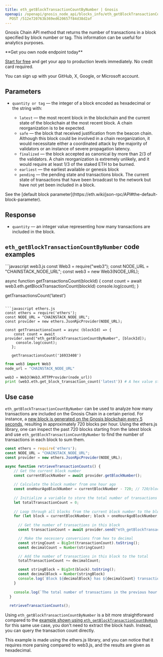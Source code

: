 ---
title: eth_getBlockTransactionCountByNumber | Gnosis
openapi: /openapi/gnosis_node_api/blocks_info/eth_getBlockTransactionCountByNumber.json
  POST /512e720763b369ed620657f84d38d2af
---

Gnosis Chain API method that returns the number of transactions in a block specified by block number or tag. This information can be useful for analytics purposes.

<Check>
**Get you own node endpoint today**

[Start for free](https://console.chainstack.com/) and get your app to production levels immediately. No credit card required.

You can sign up with your GitHub, X, Google, or Microsoft account.
</Check>


## Parameters

* `quantity or tag` — the integer of a block encoded as hexadecimal or the string with:

  + `latest` — the most recent block in the blockchain and the current state of the blockchain at the most recent block. A chain reorganization is to be expected.
  + `safe` — the block that received justification from the beacon chain. Although this block could be involved in a chain reorganization, it would necessitate either a coordinated attack by the majority of validators or an instance of severe propagation latency.
  + `finalized` — the block accepted as canonical by more than 2/3 of the validators. A chain reorganization is extremely unlikely, and it would require at least 1/3 of the staked ETH to be burned.
  + `earliest` — the earliest available or genesis block
  + `pending` — the pending state and transactions block. The current state of transactions that have been broadcast to the network but have not yet been included in a block.

<Note>
See the [default block parameter](https://eth.wiki/json-rpc/API#the-default-block-parameter).
</Note>


## Response

* `quantity` — an integer value representing how many transactions are included in the block.

## `eth_getBlockTransactionCountByNumber` code examples

<CodeGroup>
```javascript web3.js
const Web3 = require("web3");
const NODE_URL = "CHAINSTACK_NODE_URL";
const web3 = new Web3(NODE_URL);

async function getTransactionsCount(blockId) {
  const count = await web3.eth.getBlockTransactionCount(blockId)
  console.log(count);
}

getTransactionsCount('latest')
```

```javascript ethers.js
const ethers = require('ethers');
const NODE_URL = "CHAINSTACK_NODE_URL";
const provider = new ethers.JsonRpcProvider(NODE_URL);

const getTransactionsCount = async (blockId) => {
    const count = await provider.send("eth_getBlockTransactionCountByNumber", [blockId]);
     console.log(count);  
   };

   getTransactionsCount('16933408')
```

```python web3.py
from web3 import Web3  
node_url = "CHAINSTACK_NODE_URL" 

web3 = Web3(Web3.HTTPProvider(node_url)) 
print (web3.eth.get_block_transaction_count('latest')) # A hex value starting with "0x" is accepted as well.
```
</CodeGroup>


## Use case

`eth_getBlockTransactionCountByNumber` can be used to analyze how many transactions are included on the Gnosis Chain in a certain period. For instance, a [new block is generated on the Gnosis blockchain every 5 seconds](https://gnosisscan.io/chart/blocktime), resulting in approximately 720 blocks per hour. Using the ethers.js library, one can inspect the past 720 blocks starting from the latest block and use `eth_getBlockTransactionCountByNumber` to find the number of transactions in each block to sum them.

```javascript index.js
const ethers = require('ethers');
const NODE_URL = "CHAINSTACK_NODE_URL";
const provider = new ethers.JsonRpcProvider(NODE_URL);

async function retrieveTransactionCounts() {
    // Get the current block number
    const currentBlockNumber = await provider.getBlockNumber();
  
    // Calculate the block number from one hour ago
    const oneHourAgoBlockNumber = currentBlockNumber - 720; // 720/blocks/hr on average on the Gnosis mainnet
  
    // Initialize a variable to store the total number of transactions
    let totalTransactionCount = 0;
  
    // Loop through all blocks from the current block number to the block number from one hour ago
    for (let block = currentBlockNumber; block > oneHourAgoBlockNumber; block--) {
  
      // Get the number of transactions in this block
      const transactionCount = await provider.send("eth_getBlockTransactionCountByNumber", [block]);

      // Make the necessery conversions from hex to decimal
      const stringCount = BigInt(transactionCount).toString();
      const decimalCount = Number(stringCount)

      // Add the number of transactions in this block to the total
      totalTransactionCount += decimalCount;

      const stringBlock = BigInt(block).toString();
      const decimalBlock = Number(stringBlock)
      console.log(`Block ${decimalBlock} has ${decimalCount} transactions.`);
    }
  
    console.log(`The total number of transactions in the previous hour is: ${totalTransactionCount}`);
  }
  
  retrieveTransactionCounts();
```


Using `eth_getBlockTransactionCountByNumber` is a bit more straightforward compared to the [example shown using `eth_getBlockTransactionCountByHash`](/api-reference/gnosis_node_api/blocks_info/eth_getBlockTransactionCountByHash) for this same use case, you don't need to extract the block hash. Instead, you can query the transaction count directly.

This example is made using the ethers.js library, and you can notice that it requires more parsing compared to web3.js, and the results are given as hexadecimal.
